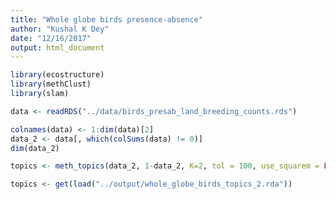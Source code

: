 ```yaml
---
title: "Whole globe birds presence-absence"
author: "Kushal K Dey"
date: "12/16/2017"
output: html_document
---
```


```r
library(ecostructure)
library(methClust)
library(slam)
```

```r
data <- readRDS("../data/birds_presab_land_breeding_counts.rds")
```

```r
colnames(data) <- 1:dim(data)[2]
data_2 <- data[, which(colSums(data) != 0)]
dim(data_2)
```

```r
topics <- meth_topics(data_2, 1-data_2, K=2, tol = 100, use_squarem = FALSE)
```


```r
topics <- get(load("../output/whole_globe_birds_topics_2.rda"))
```

